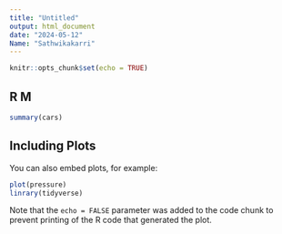 ```yaml
---
title: "Untitled"
output: html_document
date: "2024-05-12"
Name: "Sathwikakarri"
---
```


```r
knitr::opts_chunk$set(echo = TRUE)
```


## R M
```r
summary(cars)
```

## Including Plots

You can also embed plots, for example:

```r
plot(pressure)
linrary(tidyverse)
```

Note that the `echo = FALSE` parameter was added to the code chunk to prevent printing of the R code that generated the plot.
